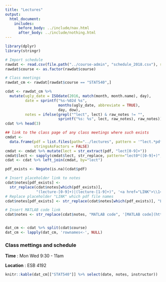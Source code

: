 ```yaml
---
title: "Lectures"
output:
  html_document:
    includes:
      before_body: ../include/nav.html
      after_body: ../include/nothing.html
---
```



```r
library(dplyr)
library(stringr)
```

```r
# Import schedule
rawdat <- read.csv(file.path("../course-admin", "schedule_2018.csv"), stringsAsFactors = FALSE, colClasses = list(course = 'factor', dow = 'factor'))
rawdat$course <- as.factor(rawdat$course)

# Class meetings
rawdat_cm <- rawdat[rawdat$course == "STAT540",]

cdat <- rawdat_cm %>%
  mutate(ugly_date = ISOdate(2016, match(month, month.name), day),
         date = sprintf("%s-%02d %s",
                        months(ugly_date, abbreviate = TRUE),
                        day, dow),
         notes = ifelse(grepl("^lect", lect) & raw_notes != "",
                        sprintf("%s: %s", lect, raw_notes), raw_notes))
cdat %>% head(3)

## link to the class page of any class meetings where such exists
cmdat <-
  data.frame(pdf = list.files(path="../lectures", pattern = '^lect.*pdf$', full.names=TRUE),
             stringsAsFactors = FALSE)
cmdat <- cmdat %>% mutate(lect = str_extract(pdf, "lect[0-9]+"))
cmdat$lect <- sapply(cmdat$lect, str_replace, pattern="lect0*([0-9]+)", replacement="lecture-\\1")
cdat <- cdat %>% left_join(cmdat, by="lect")

pdf_exists <- Negate(is.na)(cdat$pdf)

# Insert placeholder link to notes 
cdat$notes[pdf_exists] <-
  str_replace(cdat$notes[which(pdf_exists)],
              "(lecture-[0-9]+)|(lecture-[1-9]+)", '<a href="LINK">\\1</a>')
# Replace placeholder "LINK" which pdf file names 
cdat$notes[pdf_exists] <- str_replace(cdat$notes[which(pdf_exists)], "LINK", cdat$pdf[which(pdf_exists)])

# Insert MATLAB code link 
cdat$notes <- str_replace(cdat$notes, "MATLAB code", '[MATLAB code](https://github.com/STAT540-UBC/STAT540-UBC.github.io/blob/master/lectures/multipleTestingProblemMATLABCode.m)')


dat_cm <- cdat %>% split(cdat$course)
dat_cm <- lapply(dat_cm, 'rownames<-', NULL)
```


<!-- unholy hack to make following two tables less wide and the same wide -->
<style type="text/css">
table {
   max-width: 70%;
}
</style>

### Class mettings and schedule 

**Time** : Mon Wed 9:30 - 11am

**Location** : ESB 4192

```r
knitr::kable(dat_cm[["STAT540"]] %>% select(date, notes, instructor))
```
